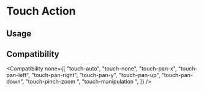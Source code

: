 
# Touch Action

## Usage

<Usage />

## Compatibility

<Compatibility
  none={[
    "touch-auto",
    "touch-none",
    "touch-pan-x",
    "touch-pan-left",
    "touch-pan-right",
    "touch-pan-y",
    "touch-pan-up",
    "touch-pan-down",
    "touch-pinch-zoom	",
    "touch-manipulation	",
  ]}
/>

